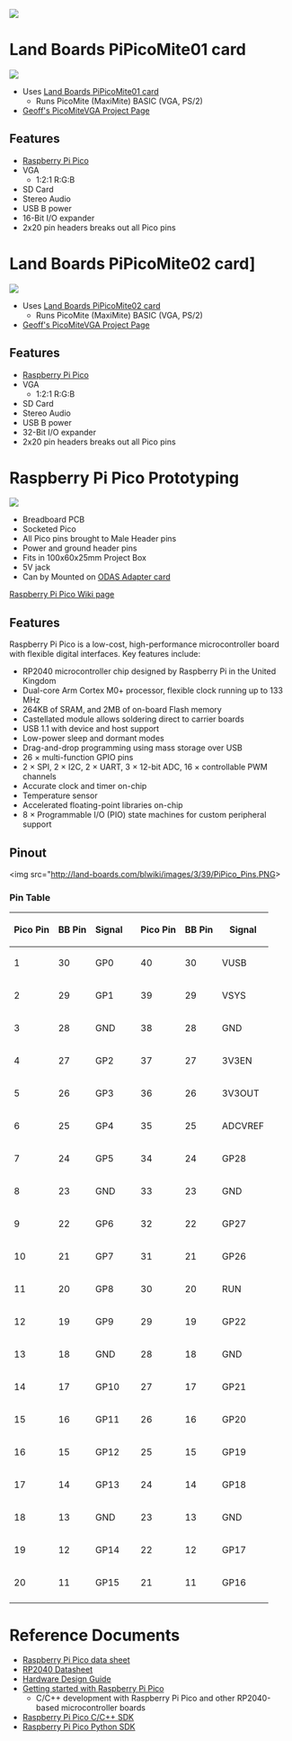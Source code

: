 <a href="https://www.tindie.com/products/26931/"><img src="http://land-boards.com/blwiki/images/5/51/Tindie-mediums.png"></img></a>

= Land Boards PiPicoMite01 card =

<img src="http://land-boards.com/blwiki/images/b/b4/PiPicoMite01_P18182_720px.jpg"></img>

* Uses [http://land-boards.com/blwiki/index.php?title=PiPicoMite01 Land Boards PiPicoMite01 card]
** Runs PicoMite (MaxiMite) BASIC (VGA, PS/2)
* [https://geoffg.net/picomitevga.html Geoff's PicoMiteVGA Project Page]

== Features ==

* [http://land-boards.com/blwiki/index.php?title=Raspberry_Pi_Pico Raspberry Pi Pico]
* VGA
** 1:2:1 R:G:B
* SD Card
* Stereo Audio
* USB B power
* 16-Bit I/O expander
* 2x20 pin headers breaks out all Pico pins

= Land Boards PiPicoMite02 card] =

<img src="http://land-boards.com/blwiki/images/d/de/PiPicoMite-02_P18268_720px.jpg"></img>

* Uses [http://land-boards.com/blwiki/index.php?title=PiPicoMite02 Land Boards PiPicoMite02 card]
** Runs PicoMite (MaxiMite) BASIC (VGA, PS/2)
* [https://geoffg.net/picomitevga.html Geoff's PicoMiteVGA Project Page]

== Features ==

* [http://land-boards.com/blwiki/index.php?title=Raspberry_Pi_Pico Raspberry Pi Pico]
* VGA
** 1:2:1 R:G:B
* SD Card
* Stereo Audio
* USB B power
* 32-Bit I/O expander
* 2x20 pin headers breaks out all Pico pins

= Raspberry Pi Pico Prototyping =

<img src="http://land-boards.com/blwiki/images/6/68/Pico_Plastic_Box_P18136_720px.jpg"></img>

* Breadboard PCB
* Socketed Pico
* All Pico pins brought to Male Header pins
* Power and ground header pins
* Fits in 100x60x25mm Project Box
* 5V jack
* Can by Mounted on [http://land-boards.com/blwiki/index.php?title=CARRIER95TO49MM ODAS Adapter card]

[http://land-boards.com/blwiki/index.php?title=Raspberry_Pi_Pico Raspberry Pi Pico Wiki page]

== Features ==

Raspberry Pi Pico is a low-cost, high-performance microcontroller board with flexible digital interfaces. Key features include:

* RP2040 microcontroller chip designed by Raspberry Pi in the United Kingdom
* Dual-core Arm Cortex M0+ processor, flexible clock running up to 133 MHz
* 264KB of SRAM, and 2MB of on-board Flash memory
* Castellated module allows soldering direct to carrier boards
* USB 1.1 with device and host support
* Low-power sleep and dormant modes
* Drag-and-drop programming using mass storage over USB
* 26 × multi-function GPIO pins
* 2 × SPI, 2 × I2C, 2 × UART, 3 × 12-bit ADC, 16 × controllable PWM channels
* Accurate clock and timer on-chip
* Temperature sensor
* Accelerated floating-point libraries on-chip
* 8 × Programmable I/O (PIO) state machines for custom peripheral support

== Pinout ==

<img src="http://land-boards.com/blwiki/images/3/39/PiPico_Pins.PNG></img>

=== Pin Table ===

{| class="wikitable"
! Pico Pin
! BB Pin
! Signal
! 
! Pico Pin
! BB Pin
! Signal
|-
| 1
| 30
| GP0
| 
| 40
| 30
| VUSB
|-
| 2
| 29
| GP1
| 
| 39
| 29
| VSYS
|-
| 3
| 28
| GND
| 
| 38
| 28
| GND
|-
| 4
| 27
| GP2
| 
| 37
| 27
| 3V3EN
|-
| 5
| 26
| GP3
| 
| 36
| 26
| 3V3OUT
|-
| 6
| 25
| GP4
| 
| 35
| 25
| ADCVREF
|-
| 7
| 24
| GP5
| 
| 34
| 24
| GP28
|-
| 8
| 23
| GND
| 
| 33
| 23
| GND
|-
| 9
| 22
| GP6
| 
| 32
| 22
| GP27
|-
| 10
| 21
| GP7
| 
| 31
| 21
| GP26
|-
| 11
| 20
| GP8
| 
| 30
| 20
| RUN
|-
| 12
| 19
| GP9
| 
| 29
| 19
| GP22
|-
| 13
| 18
| GND
| 
| 28
| 18
| GND
|-
| 14
| 17
| GP10
| 
| 27
| 17
| GP21
|-
| 15
| 16
| GP11
| 
| 26
| 16
| GP20
|-
| 16
| 15
| GP12
| 
| 25
| 15
| GP19
|-
| 17
| 14
| GP13
| 
| 24
| 14
| GP18
|-
| 18
| 13
| GND
| 
| 23
| 13
| GND
|-
| 19
| 12
| GP14
| 
| 22
| 12
| GP17
|-
| 20
| 11
| GP15
| 
| 21
| 11
| GP16
|-
|}

= Reference Documents =

* [https://datasheets.raspberrypi.com/pico/pico-datasheet.pdf Raspberry Pi Pico data sheet]
* [https://datasheets.raspberrypi.com/rp2040/rp2040-datasheet.pdf RP2040 Datasheet]
* [https://datasheets.raspberrypi.com/rp2040/hardware-design-with-rp2040.pdf Hardware Design Guide]
* [https://datasheets.raspberrypi.com/pico/getting-started-with-pico.pdf Getting started with Raspberry Pi Pico]
** C/C++ development with Raspberry Pi Pico and other RP2040-based microcontroller boards
* [https://datasheets.raspberrypi.com/pico/raspberry-pi-pico-c-sdk.pdf Raspberry Pi Pico C/C++ SDK]
* [https://datasheets.raspberrypi.com/pico/raspberry-pi-pico-python-sdk.pdf Raspberry Pi Pico Python SDK]
